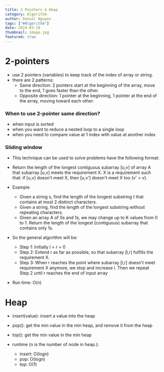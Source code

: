 ```yaml
---
title: 2 Pointers & Heap
category: Algorithm
author: Daniel Nguyen
tags: ["#Algorithm"]
date: 2024-03-18
thumbnail: image.jpg
featured: true
---
```


# 2-pointers

- use 2 pointers (variables) to keep track of the index of array or string.
- there are 2 patterns:
    - Same direction: 2 pointers start at the beginning of the array, move to the end, 1 goes faster than the other.
    - Opposite direction: 1 pointer at the beginning, 1 pointer at the end of the array, moving toward each other.

### When to use 2-pointer same direction?

- when input is sorted
- when you want to reduce a nested loop to a single loop
- when you need to compare value at 1 index with value at another index

### Sliding window

- This technique can be used to solve problems have the following format:

- Return the length of the longest contiguous subarray [u,v] of array A that subarray [u,v] meets the requirement X. 
X is a requirement such that: if [u,v] doesn't meet X, then [u,v'] doesn't meet X too (v' > v).

- Example
    - Given a string s, find the length of the longest substring t that contains at most 2 distinct characters.
    - Given a string, find the length of the longest substring without repeating characters.
    - Given an array A of 0s and 1s, we may change up to K values from 0 to 1. Return the length of the longest (contiguous) subarray that contains only 1s.

- So the general algorithm will be:
    - Step 1: Initially l = r = 0
    - Step 2: Extend r as far as possible, so that subarray [l,r] fulfills the requirement X.
    - Step 3: When r reaches the point where subarray [l,r] doesn't meet requirement X anymore, we stop and increase l. Then we repeat Step 2 until r reaches the end of input array

- Run time: O(n)

# Heap

- insert(value): insert a value into the heap 
- pop(): get the min value in the min heap, and remove it from the heap
- top(): get the min value in the min heap

- runtime (n is the number of node in heap.): 
    - insert: O(logn)
    - pop: O(logn)
    - top: O(1)

